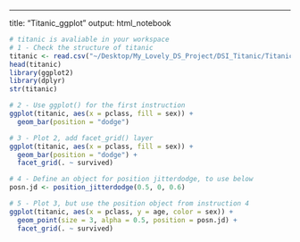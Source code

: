---
title: "Titanic_ggplot"
output: html_notebook


```r
# titanic is avaliable in your workspace
# 1 - Check the structure of titanic
titanic <- read.csv("~/Desktop/My_Lovely_DS_Project/DSI_Titanic/Titanic/titanic_original.csv")
head(titanic)
library(ggplot2)
library(dplyr)
str(titanic)

# 2 - Use ggplot() for the first instruction
ggplot(titanic, aes(x = pclass, fill = sex)) +
  geom_bar(position = "dodge")

# 3 - Plot 2, add facet_grid() layer
ggplot(titanic, aes(x = pclass, fill = sex)) +
  geom_bar(position = "dodge") +
  facet_grid(. ~ survived)

# 4 - Define an object for position jitterdodge, to use below
posn.jd <- position_jitterdodge(0.5, 0, 0.6)

# 5 - Plot 3, but use the position object from instruction 4
ggplot(titanic, aes(x = pclass, y = age, color = sex)) +
  geom_point(size = 3, alpha = 0.5, position = posn.jd) +
  facet_grid(. ~ survived)
```

